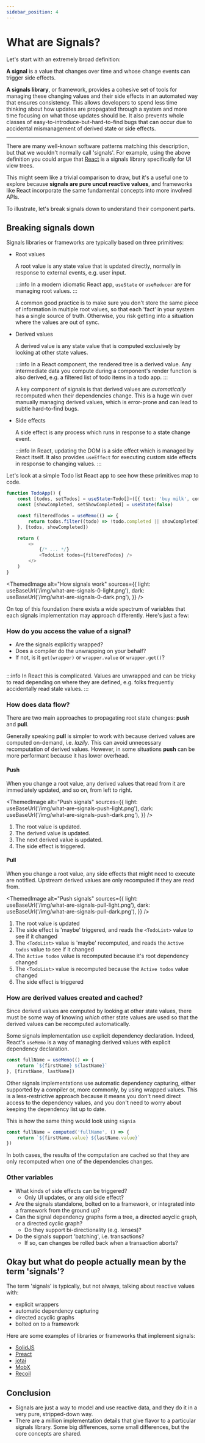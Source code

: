 ```yaml
---
sidebar_position: 4
---
```


# What are Signals?

Let's start with an extremely broad definition:

**A signal** is a value that changes over time and whose change events can trigger side effects.

**A signals library**, or framework, provides a cohesive set of tools for managing these changing values and their side effects in an automated way that ensures consistency.
This allows developers to spend less time thinking about how updates are propagated through a system and more time focusing on what those updates should be.
It also prevents whole classes of easy-to-introduce-but-hard-to-find bugs that can occur due to accidental mismanagement of derived state or side effects.

---

There are many well-known software patterns matching this description, but that we wouldn't normally call 'signals'. For example, using the above definition you could argue that [React](https://reactjs.org/) is a signals library specifically for UI view trees.

This might seem like a trivial comparison to draw, but it's a useful one to explore because **signals are pure uncut reactive values**, and frameworks like React incorporate the same fundamental concepts into more involved APIs.

To illustrate, let's break signals down to understand their component parts.

## Breaking signals down

Signals libraries or frameworks are typically based on three primitives:

- Root values

  A root value is any state value that is updated directly, normally in response to external events, e.g. user input.

  :::info
  In a modern idiomatic React app, `useState` or `useReducer` are for managing root values.
  :::

  A common good practice is to make sure you don't store the same piece of information in multiple root values, so that each 'fact' in your system has a single source of truth. Otherwise, you risk getting into a situation where the values are out of sync.

- Derived values

  A derived value is any state value that is computed exclusively by looking at other state values.

  :::info
  In a React component, the rendered tree is a derived value. Any intermediate data you compute during a component's render function is also derived, e.g. a filtered list of todo items in a todo app.
  :::

  A key component of signals is that derived values are _automatically_ recomputed when their dependencies change. This is a huge win over manually managing derived values, which is error-prone and can lead to subtle hard-to-find bugs.

- Side effects

  A side effect is any process which runs in response to a state change event.

  :::info
  In React, updating the DOM is a side effect which is managed by React itself. It also provides `useEffect` for executing custom side effects in response to changing values.
  :::

Let's look at a simple Todo list React app to see how these primitives map to code.

```ts
function TodoApp() {
	const [todos, setTodos] = useState<Todo[]>([{ text: 'buy milk', completed: false }])
	const [showCompleted, setShowCompleted] = useState(false)

	const filteredTodos = useMemo(() => {
		return todos.filter((todo) => !todo.completed || showCompleted)
	}, [todos, showCompleted])

	return (
		<>
			{/* ... */}
			<TodoList todos={filteredTodos} />
		</>
	)
}
```


<ThemedImage
	alt="How signals work"
	sources={{
		light: useBaseUrl('/img/what-are-signals-0-light.png'),
		dark: useBaseUrl('/img/what-are-signals-0-dark.png'),
	}}
/>

On top of this foundation there exists a wide spectrum of variables that each signals implementation may approach differently. Here's just a few:

### How do you access the value of a signal?

- Are the signals explicitly wrapped?
- Does a compiler do the unwrapping on your behalf?
- If not, is it `get(wrapper)` or `wrapper.value` or `wrapper.get()`?
  <br />
  <br />

:::info
In React this is complicated. Values are unwrapped and can be tricky to read depending on where they are defined, e.g. folks frequently accidentally read stale values.
:::

### How does data flow?

There are two main approaches to propagating root state changes: **push** and **pull**.

Generally speaking **pull** is simpler to work with because derived values are computed on-demand, i.e. _lazily_. This can avoid unnecessary recomputation of derived values. However, in some situations **push** can be more performant because it has lower overhead.

#### Push

When you change a root value, any derived values that read from it are immediately updated, and so on, from left to right.

<ThemedImage
	alt="Push signals"
	sources={{
		light: useBaseUrl('/img/what-are-signals-push-light.png'),
		dark: useBaseUrl('/img/what-are-signals-push-dark.png'),
	}}
/>

1. The root value is updated.
2. The derived value is updated.
3. The next derived value is updated.
4. The side effect is triggered.

#### Pull

When you change a root value, any side effects that might need to execute are notified. Upstream derived values are only recomputed
if they are read from.

<ThemedImage
	alt="Push signals"
	sources={{
		light: useBaseUrl('/img/what-are-signals-pull-light.png'),
		dark: useBaseUrl('/img/what-are-signals-pull-dark.png'),
	}}
/>

1. The root value is updated
2. The side effect is 'maybe' triggered, and reads the `<TodoList>` value to see if it changed
3. The `<TodoList>` value is 'maybe' recomputed, and reads the `Active todos` value to see if it changed
4. The `Active todos` value is recomputed because it's root dependency changed
5. The `<TodoList>` value is recomputed because the `Active todos` value changed
6. The side effect is triggered

### How are derived values created and cached?

Since derived values are computed by looking at other state values, there must be some way of knowing _which_ other state values are used so that the derived values can be recomputed automatically.

Some signals implementation use explicit dependency declaration. Indeed, React's `useMemo` is a way of managing derived values with explicit dependency declaration.

```ts
const fullName = useMemo(() => {
	return `${firstName} ${lastName}`
}, [firstName, lastName])
```

Other signals implementations use automatic dependency capturing, either supported by a compiler or, more commonly, by using wrapped values.
This is a less-restrictive approach because it means you don't need direct access to the dependency values, and you don't need to worry about keeping the dependency list up to date.

This is how the same thing would look using `signia`

```ts
const fullName = computed('fullName', () => {
	return `${firstName.value} ${lastName.value}`
})
```

In both cases, the results of the computation are cached so that they are only recomputed when one of the dependencies changes.

### Other variables

- What kinds of side effects can be triggered?
  - Only UI updates, or any old side effect?
- Are the signals standalone, bolted on to a framework, or integrated into a framework from the ground up?
- Can the signal dependency graphs form a tree, a directed acyclic graph, or a directed cyclic graph?
  - Do they support bi-directionality (e.g. lenses)?
- Do the signals support 'batching', i.e. transactions?
  - If so, can changes be rolled back when a transaction aborts?

## Okay but what do people actually mean by the term 'signals'?

The term 'signals' is typically, but not always, talking about reactive values with:

- explicit wrappers
- automatic dependency capturing
- directed acyclic graphs
- bolted on to a framework

Here are some examples of libraries or frameworks that implement signals:

- [SolidJS](https://www.solidjs.com/tutorial/introduction_signals)
- [Preact](https://preactjs.com/guide/v10/signals/)
- [jotai](https://jotai.pmnd.rs/)
- [MobX](https://mobx.js.org/README.html)
- [Recoil](https://recoiljs.org/)

## Conclusion

- Signals are just a way to model and use reactive data, and they do it in a very pure, stripped-down way.
- There are a million implementation details that give flavor to a particular signals library. Some big differences, some small differences, but the core concepts are shared.
